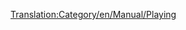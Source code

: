 [[Translation:Category/en/Manual/Playing]]

{{en/Bilingual box| fr
| ---.
| ''Articles directly relating to playing the game are here.''}}